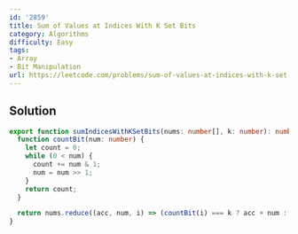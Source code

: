 ```yaml
---
id: '2859'
title: Sum of Values at Indices With K Set Bits
category: Algorithms
difficulty: Easy
tags:
- Array
- Bit Manipulation
url: https://leetcode.com/problems/sum-of-values-at-indices-with-k-set-bits
---
```


## Solution

```typescript filename="solution.ts" copy
export function sumIndicesWithKSetBits(nums: number[], k: number): number {
  function countBit(num: number) {
    let count = 0;
    while (0 < num) {
      count += num & 1;
      num = num >> 1;
    }
    return count;
  }

  return nums.reduce((acc, num, i) => (countBit(i) === k ? acc + num : acc), 0);
}
```

